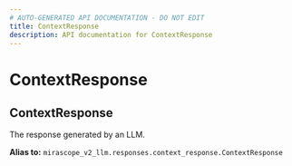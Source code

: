 ```yaml
---
# AUTO-GENERATED API DOCUMENTATION - DO NOT EDIT
title: ContextResponse
description: API documentation for ContextResponse
---
```


# ContextResponse

## <ApiType type="Alias" path="responses/ContextResponse" symbolName="ContextResponse" /> ContextResponse

The response generated by an LLM.


**Alias to:** `mirascope_v2_llm.responses.context_response.ContextResponse`
